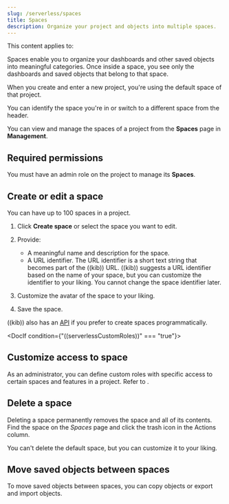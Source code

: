 ```yaml
---
slug: /serverless/spaces
title: Spaces
description: Organize your project and objects into multiple spaces.
---
```


This content applies to: <DocBadge template="elasticsearch" slug="/serverless/elasticsearch/what-is-elasticsearch-serverless" /> <DocBadge template="security" slug="/serverless/security/what-is-security-serverless" />

Spaces enable you to organize your dashboards and other saved
objects into meaningful categories. Once inside a space, you see only
the dashboards and saved objects that belong to that space.

When you create and enter a new project, you're using the default space of that project.

You can identify the space you're in or switch to a different space from the header.

<DocImage size="l" url="../images/space-breadcrumb.png" alt="Space breadcrumb" />

You can view and manage the spaces of a project from the **Spaces** page in **Management**.

## Required permissions

You must have an admin role on the project to manage its **Spaces**.

## Create or edit a space

You can have up to 100 spaces in a project. 

1. Click **Create space** or select the space you want to edit.

2. Provide:
    - A meaningful name and description for the space.
    - A URL identifier. The URL identifier is a short text string that becomes part of the ((kib)) URL. ((kib)) suggests a URL identifier based on the name of your space, but you can customize the identifier to your liking. You cannot change the space identifier later.

3. Customize the avatar of the space to your liking.

4. Save the space.

((kib)) also has an [API](https://www.elastic.co/docs/api/doc/serverless)
if you prefer to create spaces programmatically.

<DocIf condition={"((serverlessCustomRoles))" === "true"}>
## Customize access to space

As an administrator, you can define custom roles with specific access to certain spaces and features in a project. Refer to <DocLink slug="/serverless/custom-roles"/>.
</DocIf>

## Delete a space

Deleting a space permanently removes the space and all of its contents.
Find the space on the *Spaces* page and click the trash icon in the Actions column.

You can't delete the default space, but you can customize it to your liking.

## Move saved objects between spaces

To move saved objects between spaces, you can <DocLink slug="/serverless/saved-objects" section="copy-to-other-spaces">copy objects</DocLink> or <DocLink slug="/serverless/saved-objects" section="import-and-export">export and import objects</DocLink>.
